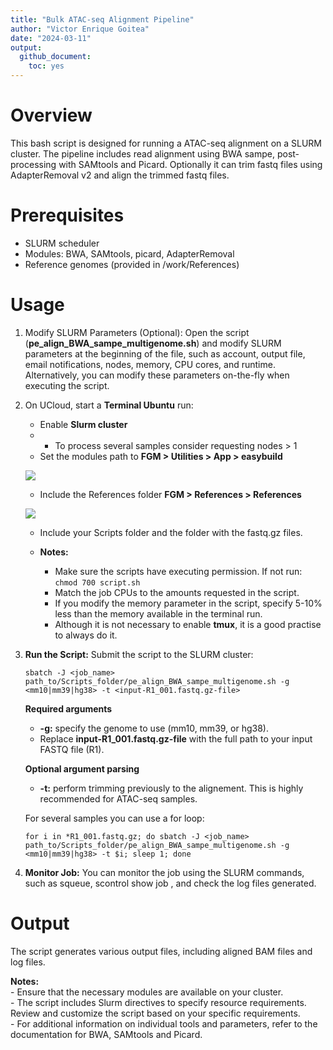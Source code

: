 ```yaml
---
title: "Bulk ATAC-seq Alignment Pipeline"
author: "Victor Enrique Goitea"
date: "2024-03-11"
output: 
  github_document:
    toc: yes
---
```


# Overview
This bash script is designed for running a ATAC-seq alignment on a SLURM cluster. The pipeline includes read alignment using BWA sampe, post-processing with SAMtools and Picard. Optionally it can trim fastq files using AdapterRemoval v2 and align the trimmed fastq files. 

# Prerequisites
* SLURM scheduler
*	Modules: BWA, SAMtools, picard, AdapterRemoval
*	Reference genomes (provided in /work/References)

# Usage

1. Modify SLURM Parameters (Optional): 
    Open the script (**pe_align_BWA_sampe_multigenome.sh**) and modify SLURM parameters at the beginning of the file, such as account, output file, email notifications, nodes, memory, CPU cores, and runtime. Alternatively, you can modify these parameters on-the-fly when executing the script.

2. On UCloud, start a **Terminal Ubuntu** run: 
   * Enable **Slurm cluster** 
   * * To process several samples consider requesting nodes > 1
   * Set the modules path to
    **FGM \> Utilities \> App \> easybuild**

    ![](../Img/terminal_slurm.png)

   * Include the References folder
  **FGM \> References \> References**

    ![](../Img/terminal_folders.png)

   * Include your Scripts folder and the folder with the fastq.gz files.

   * **Notes:** 
     + Make sure the scripts have executing permission. If not run: `chmod 700 script.sh`
     + Match the job CPUs to the amounts requested in the script.
     + If you modify the memory parameter in the script, specify 5-10% less than the memory available in the terminal run.
     + Although it is not necessary to enable **tmux**, it is a good practise to always do it.

3. **Run the Script:** Submit the script to the SLURM cluster:

    ```
    sbatch -J <job_name> path_to/Scripts_folder/pe_align_BWA_sampe_multigenome.sh -g <mm10|mm39|hg38> -t <input-R1_001.fastq.gz-file> 
    ```

    **Required arguments**
    * **-g:** specify the genome to use (mm10, mm39, or hg38).
    * Replace **input-R1_001.fastq.gz-file** with the full path to your input FASTQ file (R1).
    
    **Optional argument parsing**
    * **-t:** perform trimming previously to the alignement. This is highly recommended for ATAC-seq samples.

    For several samples you can use a for loop:  

    ```
    for i in *R1_001.fastq.gz; do sbatch -J <job_name> path_to/Scripts_folder/pe_align_BWA_sampe_multigenome.sh -g <mm10|mm39|hg38> -t $i; sleep 1; done
    ```

4.	**Monitor Job:** You can monitor the job using the SLURM commands, such as squeue, scontrol show job <job-id>, and check the log files generated.

# Output
The script generates various output files, including aligned BAM files and log files.

**Notes:**  
   - Ensure that the necessary modules are available on your cluster.  
   -  The script includes Slurm directives to specify resource requirements. Review and customize the script based on your specific requirements.  
   -  For additional information on individual tools and parameters, refer to the documentation for BWA, SAMtools and Picard.
  
